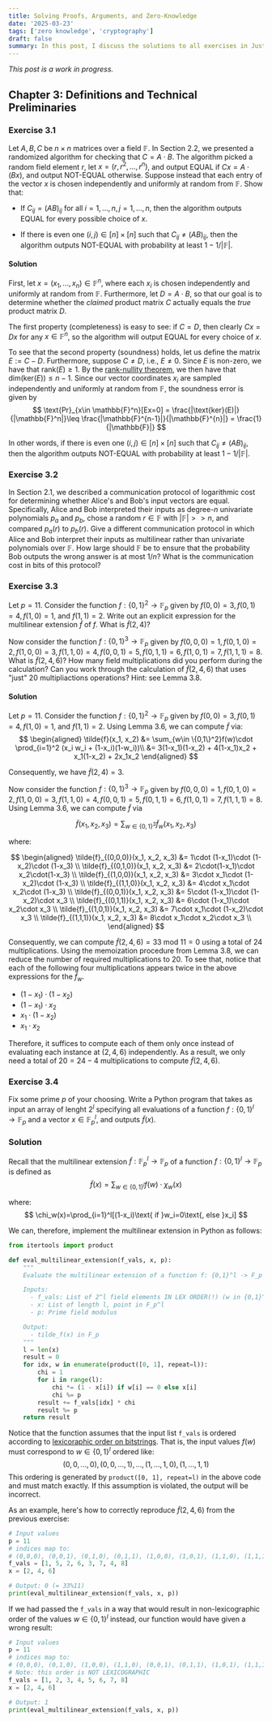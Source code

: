 ```yaml
---
title: Solving Proofs, Arguments, and Zero-Knowledge
date: '2025-03-23'
tags: ['zero knowledge', 'cryptography']
draft: false
summary: In this post, I discuss the solutions to all exercises in Justin Thaler's excellent book, Proofs, Arguments and Zero-Knowldge.
---
```


*This post is a work in progress.*

## Chapter 3: Definitions and Technical Preliminaries

### Exercise 3.1

Let $A, B, C$ be $n \times n$ matrices over a field $\mathbb{F}$.
In Section 2.2, we presented a randomized algorithm for checking that $C = A \cdot B$.
The algorithm picked a random field element $r$, let $x = \left( r, r^2,...,r^n \right)$, and output EQUAL if $Cx = A \cdot (Bx)$, and output NOT-EQUAL otherwise.
Suppose instead that each entry of the vector $x$ is chosen independently and uniformly at random from $\mathbb{F}$. 
Show that:

- If $C_{ij} = (AB)_{ij}$ for all $i = 1,...,n, j = 1,...,n$, then the algorithm outputs EQUAL for every possible choice of $x$.

- If there is even one $(i,j) \in [n] \times [n]$ such that $C_{ij} \neq (AB)_{ij}$, then the algorithm outputs NOT-EQUAL with probability at least $1 - 1/|\mathbb{F}|$.

#### Solution

First, let $x = (x_1,...,x_n)\in \mathbb{F}^n$, where each $x_i$ is chosen independently and uniformly at random from $\mathbb{F}$.
Furthermore, let $D = A \cdot B$, so that our goal is to determine whether the $\textit{claimed}$ product matrix $C$ actually equals the $\textit{true}$ product matrix $D$.

The first property (completeness) is easy to see:
if $C=D$, then clearly $Cx=Dx$ for any $x\in \mathbb{F}^n$, so the algorithm will output EQUAL for every choice of $x$.

To see that the second property (soundness) holds, let us define the matrix $E := C-D$.
Furthermore, suppose $C\neq D$, i.e., $E\neq 0$.
Since $E$ is non-zero, we have that $\text{rank}(E) \geq 1$.
By the [rank-nullity theorem](https://en.wikipedia.org/wiki/Rank%E2%80%93nullity_theorem), we then have that $\text{dim(ker}(E)) \leq n-1$.
Since our vector coordinates $x_i$ are sampled independently and uniformly at random from $\mathbb{F}$, the soundness error is given by 
$$
\text{Pr}_{x\in \mathbb{F}^n}[Ex=0] = \frac{|\text{ker}(E)|}{|\mathbb{F}^n|}\leq \frac{|\mathbb{F}^{n-1}|}{|\mathbb{F}^{n}|} = \frac{1}{|\mathbb{F}|}
$$

In other words, if there is even one $(i,j) \in [n] \times [n]$ such that $C_{ij} \neq (AB)_{ij}$, then the algorithm outputs NOT-EQUAL with probability at least $1 - 1/|\mathbb{F}|$.

### Exercise 3.2

In Section 2.1, we described a communication protocol of logarithmic cost for determining whether Alice's and Bob's input vectors are equal.
Specifically, Alice and Bob interpreted their inputs as degree-$n$ univariate polynomials $p_a$ and $p_b$, chose a random $r \in \mathbb{F}$ with $|\mathbb{F}|>>n$, and compared $p_a(r)$ to $p_b(r)$.
Give a different communication protocol in which Alice and Bob interpret their inputs as multilinear rather than univariate polynomials over $\mathbb{F}$.
How large should $\mathbb{F}$ be to ensure that the probability Bob outputs the wrong answer is at most $1/n$?
What is the communication cost in bits of this protocol?

### Exercise 3.3

Let $p = 11$. Consider the function $f:\{0,1\}^2\rightarrow\mathbb{F}_p$ given by $f(0,0)=3, f(0,1)=4, f(1,0)=1$, and $f(1,1)=2$.
Write out an explicit expression for the multilinear extension $\tilde{f}$ of $f$. 
What is $\tilde{f}(2,4)$?

Now consider the function $f: \{0,1\}^3\rightarrow \mathbb{F}_p$ given by $f(0,0,0)=1, f(0,1,0)=2, f(1,0,0)=3, f(1,1,0)=4, f(0,0,1)=5, f(0,1,1)=6, f(1,0,1)=7, f(1,1,1)=8$.
What is $\tilde{f}(2,4,6)$?
How many field multiplications did you perform during the calculation?
Can you work through the calculation of $\tilde{f}(2,4,6)$ that uses "just" 20 multipliactions operations?
Hint: see Lemma 3.8.

#### Solution

Let $p = 11$. Consider the function $f:\{0,1\}^2\rightarrow\mathbb{F}_p$ given by $f(0,0)=3, f(0,1)=4, f(1,0)=1$, and $f(1,1)=2$.
Using Lemma 3.6, we can compute $\tilde{f}$ via:
$$
\begin{aligned}
\tilde{f}(x_1, x_2) &= \sum_{w\in \{0,1\}^2}f(w)\cdot \prod_{i=1}^2 (x_i w_i + (1-x_i)(1-w_i))\\
&= 3(1-x_1)(1-x_2) + 4(1-x_1)x_2 + x_1(1-x_2) + 2x_1x_2
\end{aligned}
$$

Consequently, we have $\tilde{f}(2,4) = 3$.

Now consider the function $f: \{0,1\}^3\rightarrow \mathbb{F}_p$ given by $f(0,0,0)=1, f(0,1,0)=2, f(1,0,0)=3, f(1,1,0)=4, f(0,0,1)=5, f(0,1,1)=6, f(1,0,1)=7, f(1,1,1)=8$.
Using Lemma 3.6, we can compute $\tilde{f}$ via

$$
\tilde{f}(x_1, x_2, x_3) = \sum_{w\in \{0,1\}^3}\tilde{f}_w(x_1,x_2,x_3)
$$

where:

$$
\begin{aligned}
\tilde{f}_{(0,0,0)}(x_1, x_2, x_3) &= 1\cdot (1-x_1)\cdot (1-x_2)\cdot (1-x_3) \\
\tilde{f}_{(0,1,0)}(x_1, x_2, x_3) &= 2\cdot(1-x_1)\cdot x_2\cdot(1-x_3) \\
\tilde{f}_{(1,0,0)}(x_1, x_2, x_3) &= 3\cdot x_1\cdot (1-x_2)\cdot (1-x_3) \\
\tilde{f}_{(1,1,0)}(x_1, x_2, x_3) &= 4\cdot x_1\cdot x_2\cdot (1-x_3) \\
\tilde{f}_{(0,0,1)}(x_1, x_2, x_3) &= 5\cdot (1-x_1)\cdot (1-x_2)\cdot x_3 \\
\tilde{f}_{(0,1,1)}(x_1, x_2, x_3) &= 6\cdot (1-x_1)\cdot x_2\cdot x_3 \\
\tilde{f}_{(1,0,1)}(x_1, x_2, x_3) &= 7\cdot x_1\cdot (1-x_2)\cdot x_3 \\
\tilde{f}_{(1,1,1)}(x_1, x_2, x_3) &= 8\cdot x_1\cdot x_2\cdot x_3 \\
\end{aligned}
$$

Consequently, we can compute $\tilde{f}(2,4,6) = 33 \text{ mod } 11 = 0$ using a total of 24 multiplications.
Using the memoization procedure from Lemma 3.8, we can reduce the number of required multiplications to 20.
To see that, notice that each of the following four multiplications appears twice in the above expressions for the $\tilde{f}_w$.

- $(1-x_1)\cdot (1-x_2)$
- $(1-x_1)\cdot x_2$
- $x_1\cdot (1-x_2)$
- $x_1\cdot x_2$

Therefore, it suffices to compute each of them only once instead of evaluating each instance at $(2,4,6)$ independently.
As a result, we only need a total of $20 = 24 - 4$ multiplications to compute $\tilde{f}(2,4,6)$.


### Exercise 3.4

Fix some prime $p$ of your choosing.
Write a Python program that takes as input an array of lenght $2^l$ specifying all evaluations of a function $f: \{0,1\}^l \rightarrow \mathbb{F}_p$ and a vector $x\in \mathbb{F}_p^l$, and outputs $\tilde{f}(x)$.

### Solution

Recall that the multilinear extension $\tilde{f}: \mathbb{F}_p^l\rightarrow \mathbb{F}_p$ of a function $f: \{0,1\}^l\rightarrow\mathbb{F}_p$ is defined as
$$
\tilde{f}(x) = \sum_{w\in \{0,1\}^l}f(w)\cdot \chi_w(x)
$$

where:
$$
\chi_w(x)=\prod_{i=1}^l[(1-x_i)\text{ if }w_i=0\text{, else }x_i]
$$

We can, therefore, implement the multilinear extension in Python as follows:

```python
from itertools import product

def eval_multilinear_extension(f_vals, x, p):
    """
    Evaluate the multilinear extension of a function f: {0,1}^l -> F_p at point x in F_p^l.

    Inputs:
      - f_vals: List of 2^l field elements IN LEX ORDER(!) (w in {0,1}^l)
      - x: List of length l, point in F_p^l
      - p: Prime field modulus

    Output:
      - tilde_f(x) in F_p
    """
    l = len(x)
    result = 0
    for idx, w in enumerate(product([0, 1], repeat=l)):
        chi = 1
        for i in range(l):
            chi *= (1 - x[i]) if w[i] == 0 else x[i]
            chi %= p
        result += f_vals[idx] * chi
        result %= p
    return result
```

Notice that the function assumes that the input list `f_vals` is ordered according to [lexicoraphic order on bitstrings](https://www.geeksforgeeks.org/lexicographic-rank-of-a-binary-string/).
That is, the input values $f(w)$ must correspond to $w\in \{0,1\}^l$ ordered like:
$$
(0,0,...,0),(0,0,...,1),...,(1,...,1,0),(1,...,1,1)
$$
This ordering is generated by `product([0, 1], repeat=l)` in the above code and must match exactly.
If this assumption is violated, the output will be incorrect.

As an example, here's how to correctly reproduce $\tilde{f}(2,4,6)$ from the previous exercise:

```python
# Input values
p = 11
# indices map to:
# (0,0,0), (0,0,1), (0,1,0), (0,1,1), (1,0,0), (1,0,1), (1,1,0), (1,1,1)
f_vals = [1, 5, 2, 6, 3, 7, 4, 8]
x = [2, 4, 6]

# Output: 0 (= 33%11)
print(eval_multilinear_extension(f_vals, x, p))
```

If we had passed the `f_vals` in a way that would result in non-lexicographic order of the values $w\in \{0,1\}^l$ instead, our function would have given a wrong result:

```python
# Input values
p = 11
# indices map to:
# (0,0,0), (0,1,0), (1,0,0), (1,1,0), (0,0,1), (0,1,1), (1,0,1), (1,1,1)
# Note: this order is NOT LEXICOGRAPHIC
f_vals = [1, 2, 3, 4, 5, 6, 7, 8]
x = [2, 4, 6]

# Output: 1
print(eval_multilinear_extension(f_vals, x, p))
```
